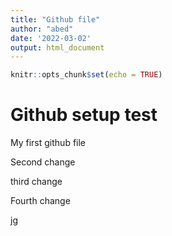```yaml
---
title: "Github file"
author: "abed"
date: '2022-03-02'
output: html_document
---
```


```r
knitr::opts_chunk$set(echo = TRUE)
```

# Github setup test

My first github file 

Second change

third change

Fourth change

jg 

